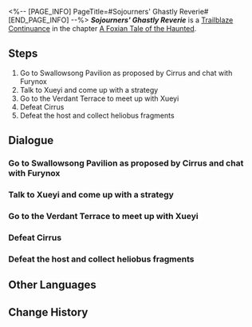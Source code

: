 <%-- [PAGE_INFO]
PageTitle=#Sojourners' Ghastly Reverie#
[END_PAGE_INFO] --%>
{{Stub|Dialogue.}}
{{Mission Infobox
|id            = 2021704
|title         = 
|image         = <!--Mission Sojourners' Ghastly Reverie.png-->
|type          = Trailblaze Continuance
|event_name    = 
|chapter       = A Foxian Tale of the Haunted
|requirements  = 
|summary       = <!--official mission summary from Fate's Atlas-->
|characters    = Cirrus; Distant Voice; Huohuo; Tail; Trailblazer; Xueyi
|startLocation = [[The Xianzhou Luofu]] - [[<!--starting area-->]]
|world         = The Xianzhou Luofu
|area          = <!--starting area-->
|prev          = 
|next          = 
|exp           = 
|credits       = 
|stellarJade   = 
|other         = 
}}
'''''Sojourners' Ghastly Reverie''''' is a [[Trailblaze Continuance]] in the chapter [[A Foxian Tale of the Haunted]].

==Steps==
# Go to Swallowsong Pavilion as proposed by Cirrus and chat with Furynox
# Talk to Xueyi and come up with a strategy
# Go to the Verdant Terrace to meet up with Xueyi
# Defeat Cirrus
# Defeat the host and collect heliobus fragments

<!--
==Gameplay Notes==

--><!--
==Trial Character==

-->
==Dialogue==
{{Stub Dialogue}}
===Go to Swallowsong Pavilion as proposed by Cirrus and chat with Furynox===
{{Mission Description|type=continuance|location=<!--to be added-->|Cirrus claims to know Furynox like the back of its hand, and proposes a game changer of a counter. But does this shifty creature really want to help humanity win? Or could it be that it secretly harbors ulterior motives? We'll never know what's up its sleeve unless we let it play its trump card. You're nervous, but you have to hold on until that trump card gets played.}}
{{Dialogue Start}}
:{{tx}}
{{Dialogue End}}

===Talk to Xueyi and come up with a strategy===
{{Mission Description|type=continuance|location=<!--to be added-->|update|Cirrus claims to know Furynox like the back of its hand, and proposes a game changer of a counter. But does this shifty creature really want to help humanity win? Or could it be that it secretly harbors ulterior motives? We'll never know what's up its sleeve unless we let it play its trump card. You're nervous, but you have to hold on until that trump card gets played.<br />With the fall of Fyxestroll Garden, the Judges' suppression of the heliobi fell short at the final hurdle. Now, the only ones the Xianzhou can count on are you and the timid Huohuo.}}
{{Dialogue Start}}
:{{tx}}
{{Dialogue End}}

===Go to the Verdant Terrace to meet up with Xueyi===
{{Mission Description|type=continuance|location=<!--to be added-->|update|Picking them off one-by-one was a master stroke. You and Huohuo should go back to the Verdant Terrace and quash the remaining heliobi in the Lunaumbra Gourd into the Evil Binding Matrix. Tonight should mark the end of this farce.<br />In your view, this is simply an inadequate horror farce. Such foolish monsters and an overpowered protagonist... Given the circumstances, can there be any more twists?}}
{{Dialogue Start}}
:{{tx}}
{{Dialogue End}}

===Defeat Cirrus===
{{Mission Description|type=continuance|location=<!--to be added-->|update|Unfortunately, things always change when you least expect it. The tiny, piteous but vicious heliobi are waiting for precisely the moment when everyone lets down their guard.<br />Please! Huohuo, please do something with that indomitable Mr. Tail of yours!}}
{{Dialogue Start}}
:{{tx}}
{{Dialogue End}}

===Defeat the host and collect heliobus fragments===
{{Mission Description|type=continuance|location=<!--to be added-->|update|According to Cirrus, once this gambit between it and Furynox comes into play, you can seize this fleeting opportunity to defeat the parasitic host Furynox is occupying, then collect all the scattered heliobus spirits into the gourd.}}
{{Dialogue Start}}
:{{tx}}
{{Dialogue End}}

==Other Languages==
{{Other Languages
|en   = Sojourners' Ghastly Reverie
|zhs  = 游园惊梦
|zht  = 遊園驚夢
|ja   = 游園驚夢
|ko   = 유원경몽
|es   = Sustos en el parque
|fr   = Promenade fantasmagorique
|ru   = Прогулка по саду и прерванный сон
|th   = ฝันผวาในสวนเฮี้ยน
|vi   = Ác Mộng Vườn Hoang
|de   = Garten der Albträume
|id   = Mimpi Buruk di Taman
|pt   = Devaneio Lúgubre do Visitante
}}

==Change History==
{{Change History|1.5}}

